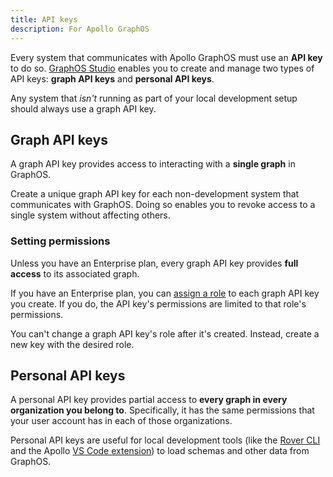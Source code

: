 ```yaml
---
title: API keys
description: For Apollo GraphOS
---
```



Every system that communicates with Apollo GraphOS must use an **API key** to do so. [GraphOS Studio](https://studio.apollographql.com/?referrer=docs-content) enables you to create and manage two types of API keys: **graph API keys** and **personal API keys**.

Any system that _isn't_ running as part of your local development setup should always use a graph API key.

## Graph API keys

A graph API key provides access to interacting with a **single graph** in GraphOS.

Create a unique graph API key for each non-development system that communicates with GraphOS. Doing so enables you to revoke access to a single system without affecting others.

<ObtainGraphApiKey />

### Setting permissions

Unless you have an Enterprise plan, every graph API key provides **full access** to its associated graph.

If you have an Enterprise plan, you can [assign a role](./org/members/#graph-api-key-roles) to each graph API key you create. If you do, the API key's permissions are limited to that role's permissions.

You can't change a graph API key's role after it's created. Instead, create a new key with the desired role.

## Personal API keys

A personal API key provides partial access to **every graph in every organization you belong to**. Specifically, it has the same permissions that your user account has in each of those organizations.

Personal API keys are useful for local development tools (like the [Rover CLI](/rover/) and the Apollo [VS Code extension](/devtools/editor-plugins/)) to load schemas and other data from GraphOS.

<ObtainPersonalApiKey />

